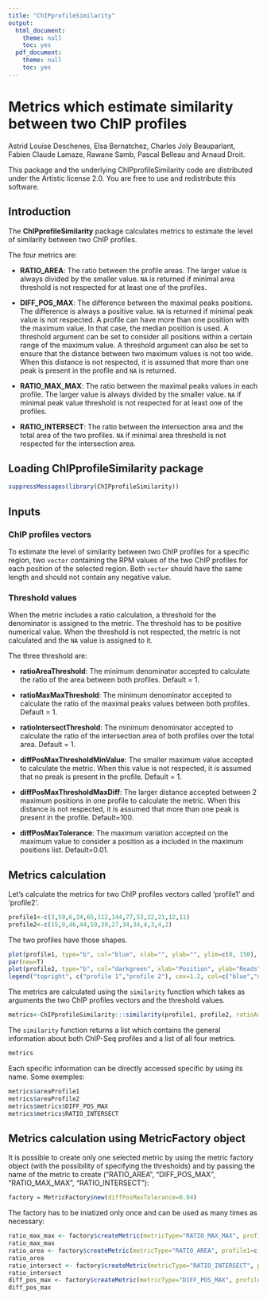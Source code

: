 ```yaml
---
title: "ChIPprofileSimilarity"
output:
  html_document:
    theme: null
    toc: yes
  pdf_document:
    theme: null
    toc: yes
---
```


<!-- rmarkdown v1 -->
<!--
%\VignetteEngine{knitr::knitr}
%\VignetteIndexEntry{ChIPprofileSimilarity: similarity between two ChIP profiles}
-->


Metrics which estimate similarity between two ChIP profiles
====================================================================

Astrid Louise Deschenes, Elsa Bernatchez, Charles Joly Beauparlant, Fabien Claude Lamaze, Rawane Samb, Pascal Belleau and Arnaud Droit.

This package and the underlying ChIPprofileSimilarity code are distributed under the Artistic license 2.0. You are free to use and redistribute this software. 


## Introduction

The **ChIPprofileSimilarity** package calculates metrics to estimate the level of similarity between two ChIP profiles.

The four metrics are:

* **RATIO_AREA**: The ratio between the profile areas. The larger value is always divided by the smaller value. `NA` is returned if minimal area threshold is not respected for at least one of the profiles.

* **DIFF_POS_MAX**: The difference between the maximal peaks positions. The difference is always a positive value. `NA` is returned if minimal peak value is not respected. A profile can have more than one position with the maximum value. In that case, the median position is used. A threshold argument can be set to consider all positions within a certain range of the maximum value. A threshold argument can also be set to ensure that the distance between two maximum values is not too wide. When this distance is not respected, it is assumed that more than one peak is present in the profile and `NA` is returned. 

* **RATIO_MAX_MAX**: The ratio between the maximal peaks values in each profile. The larger value is always divided by the smaller value. `NA` if minimal peak value threshold is not respected for at least one of the profiles.

* **RATIO_INTERSECT**: The ratio between the intersection area and the total area of the two profiles. `NA` if minimal area threshold is not respected for the intersection area.
   

## Loading ChIPprofileSimilarity package

```r
suppressMessages(library(ChIPprofileSimilarity))
```
 
## Inputs

### ChIP profiles vectors

To estimate the level of similarity between two ChIP profiles for a specific region, two `vector` 
containing the RPM values of the two ChIP profiles for each position of the selected region. 
Both `vector` should have the same length and should not contain any negative value.

### Threshold values

When the metric includes a ratio calculation, a threshold for the denominator is assigned to the metric. 
The threshold has to be positive numerical value. When the threshold is not respected, the metric is
not calculated and the `NA` value is assigned to it.

The three threshold are:

* **ratioAreaThreshold**: The minimum denominator accepted to calculate the ratio of the area between 
both profiles. Default = 1.

* **ratioMaxMaxThreshold**: The minimum denominator accepted to calculate the ratio of the maximal peaks values between both profiles. Default = 1.

* **ratioIntersectThreshold**: The minimum denominator accepted to calculate the ratio of the intersection area of both profiles over the total area. Default = 1.

* **diffPosMaxThresholdMinValue**: The smaller maximum value accepted to calculate the metric. When this value is not respected, it is assumed that no preak is present in the profile. Default = 1.

* **diffPosMaxThresholdMaxDiff**: The larger distance accepted between 2 maximum positions in one profile to calculate the metric. When this distance is not respected, it is assumed that more than one peak is present in the profile. Default=100.

* **diffPosMaxTolerance**: The maximum variation accepted on the maximum value to consider a position as a included in the maximum positions list. Default=0.01.

## Metrics calculation

Let's calculate the metrics for two ChIP profiles vectors called 'profile1' and 'profile2'.

```r
profile1<-c(3,59,6,24,65,112,144,77,53,22,21,12,11)
profile2<-c(15,9,46,44,59,39,27,34,34,4,3,4,2)
```

The two profiles have those shapes.

```r
plot(profile1, type="b", col="blue", xlab="", ylab="", ylim=c(0, 150), pch=21, lwd=2)
par(new=T)
plot(profile2, type="b", col="darkgreen", xlab="Position", ylab="Reads", ylim=c(0, 150), pch=21, lwd=2)
legend("topright", c("profile 1","profile 2"), cex=1.2, col=c("blue","darkgreen"), pch=21, lty=1:2)
```

The metrics are calculated using the `similarity` function which takes as arguments the two ChIP profiles vectors and the threshold values.

```r
metrics<-ChIPprofileSimilarity:::similarity(profile1, profile2, ratioAreaThreshold=5, ratioMaxMaxThreshold=5, ratioIntersectThreshold=12, diffPosMaxThresholdMinValue=10, diffPosMaxThresholdMaxDiff=10, diffPosMaxTolerance=0.1)
```

The `similarity` function returns a list which contains the general information about both ChIP-Seq profiles and a list of all four metrics. 

```r
metrics
```

Each specific information can be directly accessed specific by using its name. Some exemples:

```r
metrics$areaProfile1
metrics$areaProfile2
metrics$metrics$DIFF_POS_MAX
metrics$metrics$RATIO_INTERSECT
```
 
## Metrics calculation using MetricFactory object
 
It is possible to create only one selected metric by using the metric factory object (with the possibility of specifying the thresholds) and by passing the name of the metric to create ("RATIO_AREA", "DIFF_POS_MAX", "RATIO_MAX_MAX", "RATIO_INTERSECT"):

```r

factory = MetricFactory$new(diffPosMaxTolerance=0.04)
```

The factory has to be iniatized only once and can be used as many times as necessary:

```r
ratio_max_max <- factory$createMetric(metricType="RATIO_MAX_MAX", profile1=c(1,59,6,24,65,34,15,4,53,22), profile2=c(15,9,46,44,9,39,27,34,34,4))
ratio_max_max
ratio_area <- factory$createMetric(metricType="RATIO_AREA", profile1=c(1,59,6,24,65,34,15,4,53,22), profile2=c(15,9,46,44,9,39,27,34,34,4))
ratio_area
ratio_intersect <- factory$createMetric(metricType="RATIO_INTERSECT", profile1=c(1,59,6,24,65,34,15,4,53,22), profile2=c(15,9,46,44,9,39,27,34,34,4))
ratio_intersect
diff_pos_max <- factory$createMetric(metricType="DIFF_POS_MAX", profile1=c(1,59,6,24,65,34,15,4,53,22), profile2=c(15,9,46,44,9,39,27,34,34,4))
diff_pos_max
```
